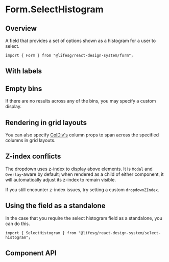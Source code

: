 
<Meta of={FormSelectHistogramStories} />

# Form.SelectHistogram

## Overview

A field that provides a set of options shown as a histogram for a user to select.

```tsx
import { Form } from "@lifesg/react-design-system/form";
```

<Canvas of={FormSelectHistogramStories.Default} />

## With labels

<Canvas of={FormSelectHistogramStories.WithLabels} />

## Empty bins

If there are no results across any of the bins, you may specify a custom display.

<Canvas of={FormSelectHistogramStories.EmptyBins} />

## Rendering in grid layouts

You can also specify [ColDiv's](/docs/getting-started-layout-column-divs--column-divs)
column props to span across the specified columns in grid layouts.

<Canvas of={FormSelectHistogramStories.RenderingInGridLayout} />

## Z-index conflicts

The dropdown uses z-index to display above elements. It is `Modal` and
`Overlay`-aware by default; when rendered as a child of either component, it
will automatically adjust its z-index to remain visible.

If you still encounter z-index issues, try setting a custom `dropdownZIndex`.

## Using the field as a standalone

In the case that you require the select histogram field as a standalone, you can do this.

```tsx
import { SelectHistogram } from "@lifesg/react-design-system/select-histogram";
```

<Canvas of={FormSelectHistogramStories.StandaloneUsage} />

## Component API

<PropsTable />
